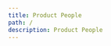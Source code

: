 ```yaml
---
title: Product People
path: /
description: Product People
---
```


<TopSection
  titleText="Discover and Deliver Great Products. Faster"
  buttonText="Schedule a call"
/>
<GridContainer>
  <GridItemImage imageURL="/images/omio_logo_black.png" altText="omio logo" />
  <GridItemImage imageURL="/images/heycar_logo.png" altText="heycar logo" />
  <GridItemImage imageURL="/images/MOIA_logo.png" altText="MOIA logo" />
  <GridItemImage
    imageURL="/images/koerber_digital_logo.png"
    altText="Koerber Digital logo"
  />
  <GridItemImage
    imageURL="/images/Axel_Springer_logo.png"
    altText="Axel Springer logo"
  />
  <GridItemImage imageURL="/images/avira_logo.png" altText="Avira logo" />
</GridContainer>
<TextSectionSmallTitle
  title="SERVICES"
  text="We upgrade product teams through coaching, consulting, working hand-on and acting as a sparring partner for management. \nWe work directly and personally with you and your team to achieve current and future success."
/>
<Grid container spacing={3}>
  <Grid item xs={12} sm={4}>
    <ServicesCard
      overlappingBoxText="1-2 days"
      imageURL="/images/product-management-training-2x.png"
      title="Product Management Training"
      subtitle="Discovery, Delivery, Metrics"
    />
  </Grid>
  <Grid item xs={12} sm={4}>
    <ServicesCard
      overlappingBoxText="1-2 days"
      imageURL="/images/product-team-appraisal-2x.png"
      title="Product Team Appraisal"
      subtitle="People, Product, Processes"
    />
  </Grid>
  <Grid item xs={12} sm={4}>
    <ServicesCard
      overlappingBoxText="1-2 days"
      imageURL="/images/interim-product-manager-2x.png"
      title="Interim Product Management"
      subtitle="Embedded in the team"
    />
  </Grid>
</Grid>
